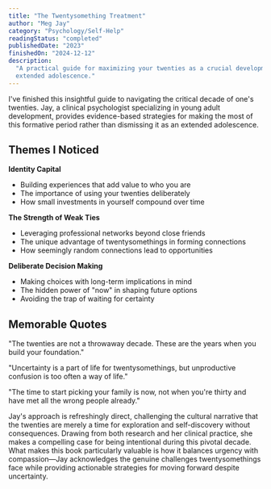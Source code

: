 ```yaml
---
title: "The Twentysomething Treatment"
author: "Meg Jay"
category: "Psychology/Self-Help"
readingStatus: "completed"
publishedDate: "2023"
finishedOn: "2024-12-12"
description:
  "A practical guide for maximizing your twenties as a crucial developmental period rather than an
  extended adolescence."
---
```


I've finished this insightful guide to navigating the critical decade of one's twenties. Jay, a
clinical psychologist specializing in young adult development, provides evidence-based strategies
for making the most of this formative period rather than dismissing it as an extended adolescence.

## Themes I Noticed

**Identity Capital**

- Building experiences that add value to who you are
- The importance of using your twenties deliberately
- How small investments in yourself compound over time

**The Strength of Weak Ties**

- Leveraging professional networks beyond close friends
- The unique advantage of twentysomethings in forming connections
- How seemingly random connections lead to opportunities

**Deliberate Decision Making**

- Making choices with long-term implications in mind
- The hidden power of "now" in shaping future options
- Avoiding the trap of waiting for certainty

## Memorable Quotes

"The twenties are not a throwaway decade. These are the years when you build your foundation."

"Uncertainty is a part of life for twentysomethings, but unproductive confusion is too often a way
of life."

"The time to start picking your family is now, not when you're thirty and have met all the wrong
people already."

Jay's approach is refreshingly direct, challenging the cultural narrative that the twenties are
merely a time for exploration and self-discovery without consequences. Drawing from both research
and her clinical practice, she makes a compelling case for being intentional during this pivotal
decade. What makes this book particularly valuable is how it balances urgency with compassion—Jay
acknowledges the genuine challenges twentysomethings face while providing actionable strategies for
moving forward despite uncertainty.
